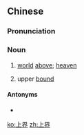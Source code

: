 ==Chinese==
{{zh-forms}}

===Pronunciation===
{{zh-pron
|m=shàngjiè
|c=soeng6 gaai3
|mn=xm:siōng-kài
|cat=n
}}

===Noun===
{{zh-noun}}

# [[world]] [[above]]; [[heaven]]
# {{lb|zh|mathematics}} upper [[bound]]

====Antonyms====
* {{zh-l|下界}}

[[ko:上界]]
[[zh:上界]]
